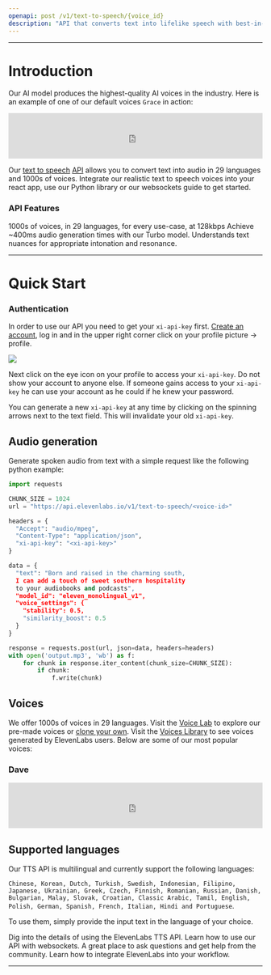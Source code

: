 ```yaml
---
openapi: post /v1/text-to-speech/{voice_id}
description: "API that converts text into lifelike speech with best-in-class latency & uses the most advanced AI audio model ever. Create voiceovers for your videos, audiobooks, or create AI chatbots for free."
---
```



---
# Introduction
Our AI model produces the highest-quality AI voices in the industry. Here is an example of one of our default voices `Grace` in action:

<iframe width="100%" height="90" frameBorder="no" scrolling="no" seamless src="https://elevenlabs.io/player/index.html?publicUserId=d65e433fd8a560cbba1b7dd26809dd48ea2b408c5b6c0a3e42e5b83c43957f5b&projectId=ISOcFnHEWohrLHrKmdyq&small=true&textColor=rgba(0,%200,%200,%201)&backgroundColor=rgba(255,%20255,%20255,%201)"></iframe>  

Our [text to speech](https://elevenlabs.io/) [API](https://elevenlabs.io/api) allows you to convert text into audio in 29 languages and 1000s of voices. Integrate our realistic text to speech voices into your react app, use our Python library or our websockets guide to get started. 


### API Features
<Card title="High-quality voices" icon="check" iconType="duotone" color="green">
  1000s of voices, in 29 languages, for every use-case, at 128kbps
</Card>
<Card title="Ultra-low latency" icon="check" iconType="duotone" color="green">
  Achieve ~400ms audio generation times with our Turbo model.
</Card>
<Card title="Contextual awareness" icon="check" iconType="duotone" color="green">
  Understands text nuances for appropriate intonation and resonance.
</Card>

---

# Quick Start

### Authentication
In order to use our API you need to get your `xi-api-key` first.
[Create an account](https://elevenlabs.io/sign-up), log in
and in the upper right corner click on your profile picture -> profile.

<Frame caption="Visit profile">
  <img src="/images/visit-profile.png" />
</Frame>

Next click on the eye icon on your profile to access your `xi-api-key`.
Do not show your account to anyone else. If someone gains access to your `xi-api-key`
he can use your account as he could if he knew your password.

You can generate a new `xi-api-key` at any time by clicking on the spinning arrows
next to the text field. This will invalidate your old `xi-api-key`.


## Audio generation
Generate spoken audio from text with a simple request like the following python example:

```python
import requests

CHUNK_SIZE = 1024
url = "https://api.elevenlabs.io/v1/text-to-speech/<voice-id>"

headers = {
  "Accept": "audio/mpeg",
  "Content-Type": "application/json",
  "xi-api-key": "<xi-api-key>"
}

data = {
  "text": "Born and raised in the charming south, 
  I can add a touch of sweet southern hospitality 
  to your audiobooks and podcasts",
  "model_id": "eleven_monolingual_v1",
  "voice_settings": {
    "stability": 0.5,
    "similarity_boost": 0.5
  }
}

response = requests.post(url, json=data, headers=headers)
with open('output.mp3', 'wb') as f:
    for chunk in response.iter_content(chunk_size=CHUNK_SIZE):
        if chunk:
            f.write(chunk)
```



## Voices
We offer 1000s of voices in 29 languages. Visit the [Voice Lab](https://elevenlabs.io/voice-lab) to explore our pre-made voices or [clone your own](https://elevenlabs.io/voice-cloning). Visit the [Voices Library](https://elevenlabs.io/voice-library) to see voices generated by ElevenLabs users. Below are some of our most popular voices:



### Dave
<iframe width="100%" height="90" frameBorder="no" scrolling="no" seamless src="https://elevenlabs.io/player/index.html?publicUserId=d65e433fd8a560cbba1b7dd26809dd48ea2b408c5b6c0a3e42e5b83c43957f5b&projectId=hNFC3zv3ZyYR8FpVMQFK&small=true&textColor=rgba(0,%200,%200,%201)&backgroundColor=rgba(255,%20255,%20255,%201)"></iframe>



## Supported languages
Our TTS API is multilingual and currently support the following languages: 

`Chinese, Korean, Dutch, Turkish, Swedish, Indonesian, Filipino, Japanese, Ukrainian, Greek, Czech, Finnish, Romanian, Russian, Danish, Bulgarian, Malay, Slovak, Croatian, Classic Arabic, Tamil, English, Polish, German, Spanish, French, Italian, Hindi and Portuguese`. 

To use them, simply provide the input text in the language of your choice.



<CardGroup cols={2}>
   <Card title="Streaming API" icon="book-open-cover" href="/api-reference/streaming">
    Dig into the details of using the ElevenLabs TTS API.
  </Card>
  <Card title="Websockets" icon="comments" href="/api-reference/websockets">
    Learn how to use our API with websockets.
  </Card>
    <Card title="Join Our Discord" icon="discord"href="https://discord.gg/elevenlabs">
    A great place to ask questions and get help from the community.
  </Card>
  <Card title="Integration Guides" icon="rectangle-pro" href="/../api-reference/python-text-to-speech-guide">
    Learn how to integrate ElevenLabs into your workflow.
  </Card>
</CardGroup>




---
